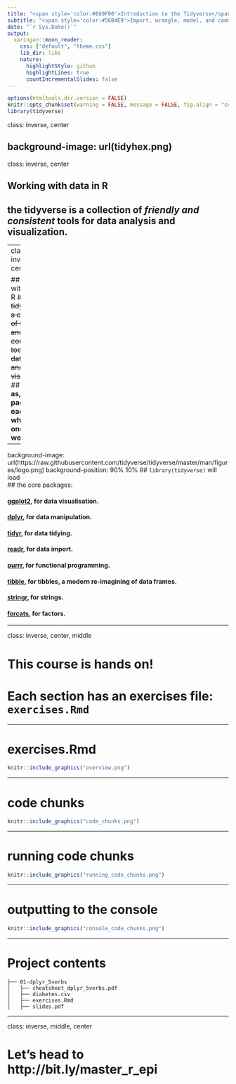 ```yaml
---
title: "<span style='color:#E69F00'>Introduction to the Tidyverse</span>"
subtitle: "<span style='color:#56B4E9'>Import, wrangle, model, and communicate data</span> <br>"
date: "`r Sys.Date()`"
output:
  xaringan::moon_reader:
    css: ["default", "theme.css"]
    lib_dir: libs
    nature:
      highlightStyle: github
      highlightLines: true
      countIncrementalSlides: false
---
```


```r
options(htmltools.dir.version = FALSE)
knitr::opts_chunk$set(warning = FALSE, message = FALSE, fig.align = "center", dpi = 320)
library(tidyverse)
```

class: inverse, center

background-image: url(tidyhex.png)
---

class: inverse, center

## Working with data in R
## **the tidyverse is a collection of *friendly and consistent* tools for data analysis and visualization.**

---
class: inverse, center

## Working with data in R
## ~~the tidyverse is a collection of friendly and consistent tools for data analysis and visualization.~~
## **They live as, R packages, each of which does one thing well.**

---

background-image: url(https://raw.githubusercontent.com/tidyverse/tidyverse/master/man/figures/logo.png)
background-position: 90% 10%
## `library(tidyverse)` will load  
## the core packages: 

#### [ggplot2](http://ggplot2.tidyverse.org), for data visualisation.
#### [dplyr](http://dplyr.tidyverse.org), for data manipulation.
#### [tidyr](http://tidyr.tidyverse.org), for data tidying.
#### [readr](http://readr.tidyverse.org), for data import.
#### [purrr](http://purrr.tidyverse.org), for functional programming.
#### [tibble](http://tibble.tidyverse.org), for tibbles, a modern re-imagining of data frames.
#### [stringr](https://github.com/tidyverse/stringr), for strings.
#### [forcats](https://github.com/hadley/forcats), for factors.

---

class: inverse, center, middle

# **This course is hands on!**
# Each section has an exercises file: **`exercises.Rmd`**

---

# exercises.Rmd

```r
knitr::include_graphics("overview.png")
```

---

# code chunks

```r
knitr::include_graphics("code_chunks.png")
```

---

# running code chunks

```r
knitr::include_graphics("running_code_chunks.png")
```

---

# outputting to the console

```r
knitr::include_graphics("console_code_chunks.png")
```

---

# Project contents

```
├── 01-dplyr_5verbs
│   ├── cheatsheet_dplyr_5verbs.pdf
│   ├── diabetes.csv
│   ├── exercises.Rmd
│   ├── slides.pdf
```

---

class: inverse, middle, center

# Let's head to http://bit.ly/master_r_epi
